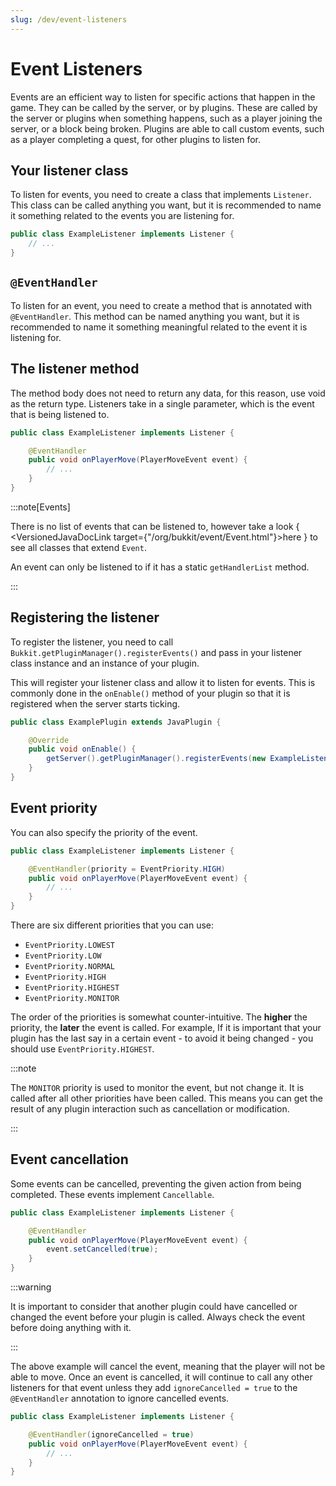 ```yaml
---
slug: /dev/event-listeners
---
```


# Event Listeners

Events are an efficient way to listen for specific actions that happen in the game. They can be called by the server, or by plugins.
These are called by the server or plugins when something happens, such as a player joining the server, or a block being broken.
Plugins are able to call custom events, such as a player completing a quest, for other plugins to listen for.

## Your listener class

To listen for events, you need to create a class that implements `Listener`.
This class can be called anything you want, but it is recommended to name it something related to the events you are listening for.

```java title="ExampleListener.java"
public class ExampleListener implements Listener {
    // ...
}
```

## `@EventHandler`

To listen for an event, you need to create a method that is annotated with `@EventHandler`.
This method can be named anything you want, but it is recommended to name it something meaningful related to the event it is listening for.

## The listener method

The method body does not need to return any data, for this reason, use void as the return type.
Listeners take in a single parameter, which is the event that is being listened to.

```java title="ExampleListener.java"
public class ExampleListener implements Listener {

    @EventHandler
    public void onPlayerMove(PlayerMoveEvent event) {
        // ...
    }
}
```

:::note[Events]

There is no list of events that can be listened to, however take a
look { <VersionedJavaDocLink target={"/org/bukkit/event/Event.html"}>here</VersionedJavaDocLink> }
to see all classes that extend `Event`.

An event can only be listened to if it has a static `getHandlerList` method.

:::

## Registering the listener

To register the listener, you need to call `Bukkit.getPluginManager().registerEvents()`
and pass in your listener class instance and an instance of your plugin.

This will register your listener class and allow it to listen for events.
This is commonly done in the `onEnable()` method of your plugin so that it is registered when the server starts ticking.

```java title="ExamplePlugin.java"
public class ExamplePlugin extends JavaPlugin {

    @Override
    public void onEnable() {
        getServer().getPluginManager().registerEvents(new ExampleListener(), this);
    }
}
```

## Event priority

You can also specify the priority of the event.

```java title="ExampleListener.java"
public class ExampleListener implements Listener {

    @EventHandler(priority = EventPriority.HIGH)
    public void onPlayerMove(PlayerMoveEvent event) {
        // ...
    }
}
```
There are six different priorities that you can use:
- `EventPriority.LOWEST`
- `EventPriority.LOW`
- `EventPriority.NORMAL`
- `EventPriority.HIGH`
- `EventPriority.HIGHEST`
- `EventPriority.MONITOR`

The order of the priorities is somewhat counter-intuitive. The **higher** the priority, the **later** the event is called.
For example, If it is important that your plugin has the last say in a certain event - to avoid it being changed - you
should use `EventPriority.HIGHEST`.

:::note

The `MONITOR` priority is used to monitor the event, but not change it. It is called after all other priorities have been called.
This means you can get the result of any plugin interaction such as cancellation or modification.

:::

## Event cancellation

Some events can be cancelled, preventing the given action from being completed. These events implement `Cancellable`.

```java title="ExampleListener.java"
public class ExampleListener implements Listener {

    @EventHandler
    public void onPlayerMove(PlayerMoveEvent event) {
        event.setCancelled(true);
    }
}
```

:::warning

It is important to consider that another plugin could have cancelled or changed the event before your plugin is called.
Always check the event before doing anything with it.

:::

The above example will cancel the event, meaning that the player will not be able to move.
Once an event is cancelled, it will continue to call any other listeners for that event unless they add
`ignoreCancelled = true` to the `@EventHandler` annotation to ignore cancelled events.

```java title="ExampleListener.java"
public class ExampleListener implements Listener {

    @EventHandler(ignoreCancelled = true)
    public void onPlayerMove(PlayerMoveEvent event) {
        // ...
    }
}
```
